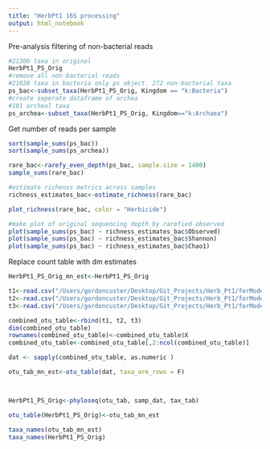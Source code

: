 ```yaml
---
title: "HerbPt1 16S processing"
output: html_notebook
---
```


Pre-analysis filtering of non-bacterial reads
```r
#21300 taxa in original
HerbPt1_PS_Orig
#remove all non-bacterial reads
#21028 taxa in bacteria only ps object. 272 non-bacterial taxa 
ps_bac<-subset_taxa(HerbPt1_PS_Orig, Kingdom == "k:Bacteria")
#create seperate dataframe of archea
#101 archeal taxa
ps_archea<-subset_taxa(HerbPt1_PS_Orig, Kingdom=="k:Archaea")
```

Get number of reads per sample
```r
sort(sample_sums(ps_bac))
sort(sample_sums(ps_archea))

rare_bac<-rarefy_even_depth(ps_bac, sample.size = 1400)
sample_sums(rare_bac)

#estimate richenss metrics across samples
richness_estimates_bac<-estimate_richness(rare_bac)

plot_richness(rare_bac, color = "Herbicide")

#make plot of original sequencing depth by rarefied observed
plot(sample_sums(ps_bac) ~ richness_estimates_bac$Observed)
plot(sample_sums(ps_bac) ~ richness_estimates_bac$Shannon)
plot(sample_sums(ps_bac) ~ richness_estimates_bac$Chao1)


```
Replace count table with dm estimates
```r
HerbPt1_PS_Orig_mn_est<-HerbPt1_PS_Orig

t1<-read.csv("/Users/gordoncuster/Desktop/Git_Projects/Herb_Pt1/forModeling_16s_otuTables/16S_time1_otu.csv")
t2<-read.csv("/Users/gordoncuster/Desktop/Git_Projects/Herb_Pt1/forModeling_16s_otuTables/16S_time2_otu.csv")
t3<-read.csv("/Users/gordoncuster/Desktop/Git_Projects/Herb_Pt1/forModeling_16s_otuTables/16S_time3_otu.csv")

combined_otu_table<-rbind(t1, t2, t3)
dim(combined_otu_table)
rownames(combined_otu_table)<-combined_otu_table$X
combined_otu_table<-combined_otu_table[,2:ncol(combined_otu_table)]

dat <- sapply(combined_otu_table, as.numeric )

otu_tab_mn_est<-otu_table(dat, taxa_are_rows = F)



HerbPt1_PS_Orig<-phyloseq(otu_tab, samp_dat, tax_tab)

otu_table(HerbPt1_PS_Orig)<-otu_tab_mn_est

taxa_names(otu_tab_mn_est)
taxa_names(HerbPt1_PS_Orig)
```

